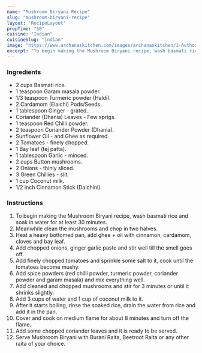 ---
name: "Mushroom Biryani Recipe"
slug: "mushroom-biryani-recipe"
layout: 'RecipeLayout'
prepTime: "50"
cuisine: "Indian"
cuisineSlug: "indian"
image: "https://www.archanaskitchen.com/images/archanaskitchen/1-Author/Sivaranjani_Rajendran/Mushroom_Biryani.jpg"
excerpt: "To begin making the Mushroom Biryani recipe, wash basmati rice and soak in water for at least 30 minutes"
---

### Ingredients

- 2 cups Basmati rice.
- 1 teaspoon Garam masala powder.
- 1/3 teaspoon Turmeric powder (Haldi).
- 2 Cardamom (Elaichi) Pods/Seeds.
- 1 tablespoon Ginger - grated.
- Coriander (Dhania) Leaves - Few sprigs.
- 1 teaspoon Red Chilli powder.
- 2 teaspoon Coriander Powder (Dhania).
- Sunflower Oil - and Ghee as required.
- 2 Tomatoes - finely chopped.
- 1 Bay leaf (tej patta).
- 1 tablespoon Garlic - minced.
- 2 cups Button mushrooms.
- 2 Onions - thinly sliced.
- 3 Green Chillies - slit.
- 1 cup Coconut milk.
- 1/2 inch Cinnamon Stick (Dalchini).

### Instructions

1. To begin making the Mushroom Biryani recipe, wash basmati rice and soak in water for at least 30 minutes.
1. Meanwhile clean the mushrooms and chop in two halves.
1. Heat a heavy bottomed pan, add ghee + oil with cinnamon, cardamom, cloves and bay leaf.
1. Add chopped onions, ginger garlic paste and stir well till the smell goes off.
1. Add finely chopped tomatoes and sprinkle some salt to it, cook until the tomatoes become mushy.
1. Add spice powders (red chilli powder, turmeric powder, coriander powder and garam masala) and mix everything well.
1. Add cleaned and chopped mushrooms and stir for 3 minutes or until it shrinks slightly.
1. Add 3 cups of water and 1 cup of coconut milk to it.
1. After it starts boiling, rinse the soaked rice, drain the water from rice and add it in the pan.
1. Cover and cook on medium flame for about 8 minutes and turn off the flame.
1. Add some chopped coriander leaves and it is ready to be served.
1. Serve Mushroom Biryani with Burani Raita, Beetroot Raita or any other raita of your choice.

